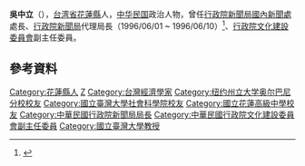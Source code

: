 {{Otheruses|other=名为吴中立的其他人物|吴中立}}
{{Infobox_officeholder
| name = 吳中立
| image name = 
| width = 
| Sex = 男
| Native place = 
| now = 
| period = 
| party = 
| date of birth = 1950年2月25日
| place of birth = 
| date of death = 
| place of death = 
| spouse = 
| educate = 
*花蓮高中畢業(1967年)
*國立台灣大學經濟學系畢業(1971年)
*美國紐約州立大學奧爾巴尼分校經濟學碩士(1980年)                   
*美國紐約州立大學奧爾巴尼分校經濟學博士(1982年) 

| past = 
中央行政經歷:<br /> 
#行政院新聞局國內新聞處處長1989/01 ~ 1989/06/01　 
#行政院新聞局國內新聞處處長1989/06/01 ~ 1990/06/01
#行政院新聞局國內新聞處處長 1990/06/01 ~ 1992/09/24　 
#行政院中選會第四組組長1991/08/06 ~ 1992/01/06　 
#行政院中選會第四組組長1992/08/16 ~ 1992/10/21　 
#行政院新聞局法規委員會主任委員1992/09/01 ~ 1993/02/27　 
#行政院新聞局副局長1992/09/01 ~ 1993/02/27　 
#行政院新聞局訴願委員會主任委員1992/09/01 ~ 1993/02/27　 
#行政院新聞局法規委員會主任委員1993/02/27 ~ 1997/03/24　
#行政院新聞局副局長1993/02/27 ~ 1997/03/24　 
#行政院新聞局訴願委員會主任委員1993/02/27 ~ 1997/03/24　
#行政院新聞局局長1996/06/01 ~ 1996/06/10（代理）　 
#行政院文化建設委員會副主任委員1997/03/24 ~ 1997/09/01　 
#行政院原住民委員會委員1997/04/01 ~ 2000/5/20　
#行政院文化建設委員會副主任委員1997/09/01 ~ 2000/05/20　 
<br />
*[[廣播電視事業發展基金|廣播電視事業發展基金]]副執行長
*[[東森媒體科技|東森媒體科技]]執行長兼總經理　　　　　
}}

'''吳中立'''（{{bd|1950年}}），[[台湾省|台湾省]][[花蓮縣|花蓮縣]]人，[[中华民国|中华民国]]政治人物，曾任[[行政院新聞局國內新聞處|行政院新聞局國內新聞處]]處長、[[行政院新聞局|行政院新聞局]]代理局長（1996/06/01 ~ 1996/06/10）<ref>{{Cite web |url=http://news.ltn.com.tw/news/focus/paper/375397 |title=歷任27位局長…統統是空降 |accessdate=2018-02-14 |archive-date=2019-06-15 |archive-url=https://web.archive.org/web/20190615081848/https://news.ltn.com.tw/news/focus/paper/375397 |dead-url=no }}</ref>、[[行政院文化建設委員會|行政院文化建設委員會]]副主任委員。

==參考資料==
{{reflist}}

{{Authority control}}

{{DEFAULTSORT:W}}
[[Category:花蓮縣人|Category:花蓮縣人]]
[[Category:吴姓|Z]]
[[Category:台灣經濟學家|Category:台灣經濟學家]]
[[Category:纽约州立大学奥尔巴尼分校校友|Category:纽约州立大学奥尔巴尼分校校友]]
[[Category:國立臺灣大學社會科學院校友|Category:國立臺灣大學社會科學院校友]]
[[Category:國立花蓮高級中學校友|Category:國立花蓮高級中學校友]]
[[Category:中華民國行政院新聞局局長|Category:中華民國行政院新聞局局長]]
[[Category:中華民國行政院文化建設委員會副主任委員|Category:中華民國行政院文化建設委員會副主任委員]]
[[Category:國立臺灣大學教授|Category:國立臺灣大學教授]]


{{TW-poli-bio-stub}}